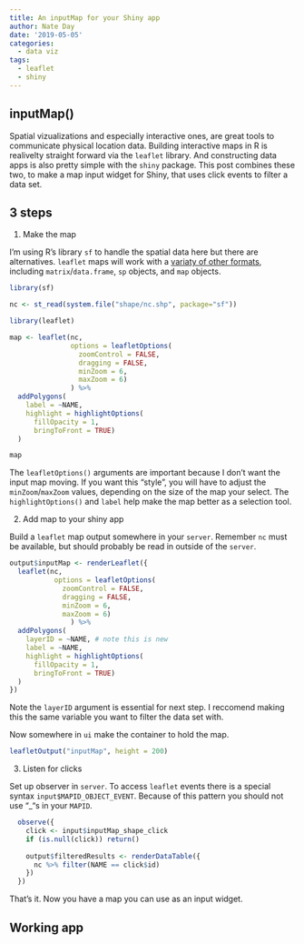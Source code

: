 ```yaml
---
title: An inputMap for your Shiny app
author: Nate Day
date: '2019-05-05'
categories:
  - data viz
tags:
  - leaflet
  - shiny
---
```


## inputMap()

Spatial vizualizations and especially interactive ones, are great tools to communicate physical location data. Building interactive maps in R is realivelty straight forward via the `leaflet` library. And constructing data apps is also pretty simple with the `shiny` package. This post combines these two, to make a map input widget for Shiny, that uses click events to filter a data set.

## 3 steps

1) Make the map

I'm using R's library `sf` to handle the spatial data here but there are alternatives. `leaflet` maps will work with a [variaty of other formats](https://rstudio.github.io/leaflet/map_widget.html), including `matrix`/`data.frame`, `sp` objects, and `map` objects.

```r
library(sf)

nc <- st_read(system.file("shape/nc.shp", package="sf"))

library(leaflet)

map <- leaflet(nc,
               options = leafletOptions(
                 zoomControl = FALSE,
                 dragging = FALSE,
                 minZoom = 6,
                 maxZoom = 6)
               ) %>%
  addPolygons(
    label = ~NAME,
    highlight = highlightOptions(
      fillOpacity = 1,
      bringToFront = TRUE)
  )

map
```

The `leafletOptions()` arguments are important because I don't want the input map moving. If you want this "style", you will have to adjust the `minZoom`/`maxZoom` values, depending on the size of the map your select. The `highlightOptions()` and `label` help make the map better as a selection tool.

2) Add map to your shiny app

Build a `leaflet` map output somewhere in your `server`. Remember `nc` must be available, but should probably be read in outside of the `server`.

```r
output$inputMap <- renderLeaflet({
  leaflet(nc,
           options = leafletOptions(
             zoomControl = FALSE,
             dragging = FALSE,
             minZoom = 6,
             maxZoom = 6)
               ) %>%
  addPolygons(
    layerID = ~NAME, # note this is new
    label = ~NAME,
    highlight = highlightOptions(
      fillOpacity = 1,
      bringToFront = TRUE)
  )
})
```

Note the `layerID` argument is essential for next step. I reccomend making this the same variable you want to filter the data set with.

Now somewhere in `ui` make the container to hold the map.

```r
leafletOutput("inputMap", height = 200)
```

3) Listen for clicks

Set up observer in `server`. To access `leaflet` events there is a special syntax `input$MAPID_OBJECT_EVENT`. Because of this pattern you should not use "_"s in your `MAPID`.

```r
  observe({
    click <- input$inputMap_shape_click
    if (is.null(click)) return()
    
    output$filteredResults <- renderDataTable({
      nc %>% filter(NAME == click$id)
    })
  })
```

That's it. Now you have a map you can use as an input widget.

## Working app

<script src="https://gist.github.com/nathancday/18f570dd89e71f4f88b11ef79cdd94ca.js"></script>

